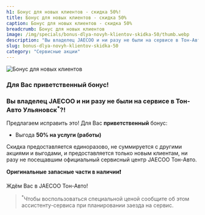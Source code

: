 ```yaml
---
h1: Бонус для новых клиентов ‑ скидка 50%!
title: Бонус для новых клиентов ‑ скидка 50%
caption: Бонус для новых клиентов ‑ скидка 50%
breadcrumb: Бонус для новых клиентов
image: /img/specials/bonus-dlya-novyh-klientov-skidka-50/thumb.webp
description: "Вы владелец JAECOO и ни разу не были на сервисе в Тон-Авто Ульяновск?! Предлагаем исправить это! Для Вас приветственный бонус: Выгода  50% на услуги (работы)"
slug: bonus-dlya-novyh-klientov-skidka-50
category: "Сервисные акции"
---
```



<picture>
	<source media="(min-width: 640px)" srcset="/img/specials/bonus-dlya-novyh-klientov-skidka-50/banner.webp" />
	<source media="(min-width: 320px)" srcset="/img/specials/bonus-dlya-novyh-klientov-skidka-50/thumb.webp" />
	<img src="/img/specials/bonus-dlya-novyh-klientov-skidka-50/banner.webp" class="w-full mb-10" alt="Бонус для новых клиентов" />
</picture>

### **Для Вас приветственный бонус!**

### **Вы владелец JAECOO и ни разу не были на сервисе в Тон-Авто Ульяновск<sup>*</sup>?!**

Предлагаем исправить это! Для Вас **приветственный** бонус:

- Выгода **50% на услуги (работы)**

Скидка предоставляется единоразово, не суммируется с другими акциями и выгодами, и предоставляется только новым клиентам, ни разу не посещавшим официальный сервисный центр JAECOO Тон-Авто.

**Оригинальные запасные части в наличии❗**

Ждём Вас в JAECOO Тон-Авто!

> <sup>*</sup>Чтобы воспользоваться специальной ценой сообщите об этом ассистенту-сервиса при планировании заезда на сервис.

<SpecialSalonsInfo dataFormName="Узнать подробнее. Бонус для новых клиентов ‑ скидка 50%" />
